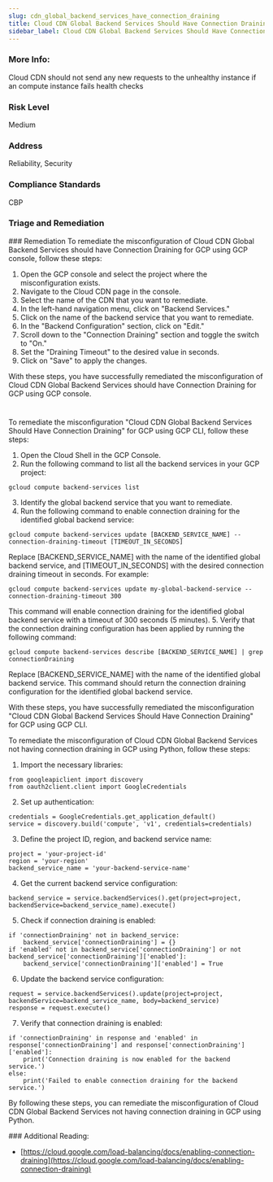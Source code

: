 ```yaml
---
slug: cdn_global_backend_services_have_connection_draining
title: Cloud CDN Global Backend Services Should Have Connection Draining
sidebar_label: Cloud CDN Global Backend Services Should Have Connection Draining
---
```


### More Info:

Cloud CDN should not send any new requests to the unhealthy instance if an compute instance fails health checks

### Risk Level

Medium

### Address

Reliability, Security

### Compliance Standards

CBP


### Triage and Remediation
<Tabs>
<Tab title='Remediation'>
### Remediation

<AccordionGroup>
<Accordion title='Using Console' defaultOpen='true'>
To remediate the misconfiguration of Cloud CDN Global Backend Services should have Connection Draining for GCP using GCP console, follow these steps:

1. Open the GCP console and select the project where the misconfiguration exists.
2. Navigate to the Cloud CDN page in the console.
3. Select the name of the CDN that you want to remediate.
4. In the left-hand navigation menu, click on "Backend Services."
5. Click on the name of the backend service that you want to remediate.
6. In the "Backend Configuration" section, click on "Edit."
7. Scroll down to the "Connection Draining" section and toggle the switch to "On."
8. Set the "Draining Timeout" to the desired value in seconds.
9. Click on "Save" to apply the changes.

With these steps, you have successfully remediated the misconfiguration of Cloud CDN Global Backend Services should have Connection Draining for GCP using GCP console.

#
</Accordion>

<Accordion title='Using CLI'>
To remediate the misconfiguration "Cloud CDN Global Backend Services Should Have Connection Draining" for GCP using GCP CLI, follow these steps:

1. Open the Cloud Shell in the GCP Console.
2. Run the following command to list all the backend services in your GCP project:
```
gcloud compute backend-services list
```
3. Identify the global backend service that you want to remediate.
4. Run the following command to enable connection draining for the identified global backend service:
```
gcloud compute backend-services update [BACKEND_SERVICE_NAME] --connection-draining-timeout [TIMEOUT_IN_SECONDS]
```
Replace [BACKEND_SERVICE_NAME] with the name of the identified global backend service, and [TIMEOUT_IN_SECONDS] with the desired connection draining timeout in seconds. For example:
```
gcloud compute backend-services update my-global-backend-service --connection-draining-timeout 300
```
This command will enable connection draining for the identified global backend service with a timeout of 300 seconds (5 minutes).
5. Verify that the connection draining configuration has been applied by running the following command:
```
gcloud compute backend-services describe [BACKEND_SERVICE_NAME] | grep connectionDraining
```
Replace [BACKEND_SERVICE_NAME] with the name of the identified global backend service. This command should return the connection draining configuration for the identified global backend service.

With these steps, you have successfully remediated the misconfiguration "Cloud CDN Global Backend Services Should Have Connection Draining" for GCP using GCP CLI.
</Accordion>

<Accordion title='Using Python'>
To remediate the misconfiguration of Cloud CDN Global Backend Services not having connection draining in GCP using Python, follow these steps:

1. Import the necessary libraries:

```
from googleapiclient import discovery
from oauth2client.client import GoogleCredentials
```

2. Set up authentication:

```
credentials = GoogleCredentials.get_application_default()
service = discovery.build('compute', 'v1', credentials=credentials)
```

3. Define the project ID, region, and backend service name:

```
project = 'your-project-id'
region = 'your-region'
backend_service_name = 'your-backend-service-name'
```

4. Get the current backend service configuration:

```
backend_service = service.backendServices().get(project=project, backendService=backend_service_name).execute()
```

5. Check if connection draining is enabled:

```
if 'connectionDraining' not in backend_service:
    backend_service['connectionDraining'] = {}
if 'enabled' not in backend_service['connectionDraining'] or not backend_service['connectionDraining']['enabled']:
    backend_service['connectionDraining']['enabled'] = True
```

6. Update the backend service configuration:

```
request = service.backendServices().update(project=project, backendService=backend_service_name, body=backend_service)
response = request.execute()
```

7. Verify that connection draining is enabled:

```
if 'connectionDraining' in response and 'enabled' in response['connectionDraining'] and response['connectionDraining']['enabled']:
    print('Connection draining is now enabled for the backend service.')
else:
    print('Failed to enable connection draining for the backend service.')
```

By following these steps, you can remediate the misconfiguration of Cloud CDN Global Backend Services not having connection draining in GCP using Python.
</Accordion>

</AccordionGroup>
</Tab>
</Tabs>
### Additional Reading:

- [https://cloud.google.com/load-balancing/docs/enabling-connection-draining](https://cloud.google.com/load-balancing/docs/enabling-connection-draining) 

